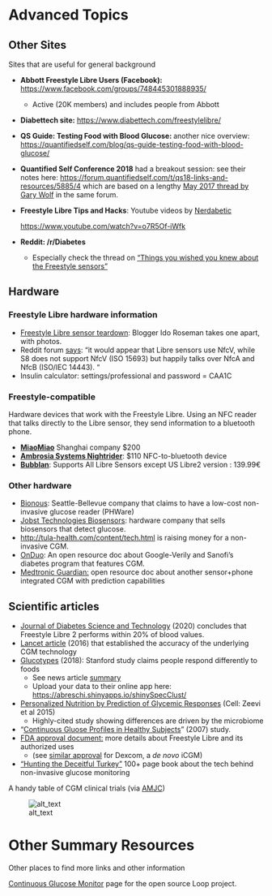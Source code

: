 # Advanced Topics


## Other Sites

Sites that are useful for general background 



*   **Abbott Freestyle Libre Users (Facebook):** [https://www.facebook.com/groups/748445301888935/](https://www.facebook.com/groups/748445301888935/)
    *   Active (20K members) and includes people from Abbott
*   **Diabettech site:** [https://www.diabettech.com/freestylelibre/](https://www.diabettech.com/freestylelibre/)
*   **QS Guide: Testing Food with Blood Glucose: **another nice overview: [https://quantifiedself.com/blog/qs-guide-testing-food-with-blood-glucose/](https://quantifiedself.com/blog/qs-guide-testing-food-with-blood-glucose/)
*   **Quantified Self Conference 2018** had a breakout session: see their notes here: [https://forum.quantifiedself.com/t/qs18-links-and-resources/5885/4](https://forum.quantifiedself.com/t/qs18-links-and-resources/5885/4)  which are based on a lengthy [May 2017 thread by Gary Wolf](https://forum.quantifiedself.com/t/frequent-blood-sugar-measurement/3818) in the same forum.
*   **Freestyle Libre Tips and Hacks**: Youtube videos by [Nerdabetic](https://www.youtube.com/channel/UC_20PWJ0X0HAloRioVvb5-A)

    [https://www.youtube.com/watch?v=o7R5Of-iWfk](https://www.youtube.com/watch?v=o7R5Of-iWfk)

*   **Reddit: /r/Diabetes**
    *   Especially check the thread on [“Things you wished you knew about the Freestyle sensors”](https://www.reddit.com/r/diabetes/comments/8axzlc/things_you_wished_you_knew_about_freestyle_libre/) 



## Hardware




### Freestyle Libre hardware information



*   [Freestyle Libre sensor teardown](http://idoroseman.com/freestyle-libre-blood-glucose-monitoring-system-teardown/): Blogger Ido Roseman takes one apart, with photos.
*   Reddit forum [says](https://www.reddit.com/r/diabetes/comments/670qbw/librelink_and_the_s8/): “it would appear that Libre sensors use NfcV, while S8 does not support NfcV (ISO 15693) but happily talks over NfcA and NfcB (ISO/IEC 14443). “
*   Insulin calculator: settings/professional and password  = CAA1C


### Freestyle-compatible 

Hardware devices that work with the Freestyle Libre. Using an NFC reader that talks directly to the Libre sensor, they send information to a bluetooth phone.



*   **[MiaoMiao](https://miaomiao.cool/)** Shanghai company $200 
*   **[Ambrosia Systems Nightrider](https://www.ambrosiasys.com/)**:  $110 NFC-to-bluetooth device
*   **[Bubblan](https://www.bubblan.org/)**: Supports All Libre Sensors except US Libre2 version : 139.99€


### Other hardware



*   [Bionous](http://phware.com/Views/About.aspx): Seattle-Bellevue company that claims to have a low-cost non-invasive glucose reader (PHWare)
*   [Jobst Technologies Biosensors](https://www.jobst-technologies.com/products/biosensors/): hardware company that sells biosensors that detect glucose.
*   [http://tula-health.com/content/tech.html](http://tula-health.com/content/tech.html) is raising money for a non-invasive CGM.
*   [OnDuo](https://docs.google.com/document/d/1ZyKx4_gGdBMYBQK0o32ftELf5tiShxAFo6mg1rph16U/edit#): An open resource doc about Google-Verily and Sanofi’s diabetes program that features CGM.
*   [Medtronic Guardian:](https://docs.google.com/document/d/1sqmioRvVTh8XsljrLYUplDPhaTeehrJck0khOe6D-gI/edit#) open resource doc about another sensor+phone integrated CGM with prediction capabilities


## Scientific articles



*   [Journal of Diabetes Science and Technology](https://journals.sagepub.com/doi/full/10.1177/1932296820958754) (2020) concludes that Freestyle Libre 2 performs within 20% of blood values.
*   [Lancet article](https://doi.org/10.1016/S0140-6736(16)31535-5) (2016) that established the accuracy of the underlying CGM technology 
*   [Glucotypes](https://journals.plos.org/plosbiology/article/file?id=10.1371/journal.pbio.2005143&type=printable) (2018): Stanford study claims people respond differently to foods
    *   See news article [summary](https://med.stanford.edu/news/all-news/2018/07/diabetic-level-glucose-spikes-seen-in-healthy-people.html)
    *   Upload your data to their online app here: [https://abreschi.shinyapps.io/shinySpecClust/](https://abreschi.shinyapps.io/shinySpecClust/)
*   [Personalized Nutrition by Prediction of Glycemic Responses](https://www.cell.com/cell/fulltext/S0092-8674(15)01481-6?_returnURL=https%3A%2F%2Flinkinghub.elsevier.com%2Fretrieve%2Fpii%2FS0092867415014816%3Fshowall%3Dtrue)  (Cell: Zeevi et al 2015) 
    *   Highly-cited study showing differences are driven by the microbiome
*   “[Continuous Gluose Profiles in Healthy Subjects](https://www.ncbi.nlm.nih.gov/pmc/articles/PMC2769652/)” (2007) study.
*   [FDA approval document:](https://www.accessdata.fda.gov/cdrh_docs/pdf16/P160030S017a.pdf) more details about Freestyle Libre and its authorized uses
    *   (see [similar approval](https://www.accessdata.fda.gov/cdrh_docs/pdf17/DEN170088.pdf) for Dexcom, a _de novo_ iCGM)
*   [“Hunting the Deceitful Turkey”](http://www.mendosa.com/The%20Pursuit%20of%20Noninvsive%20Glucose,%20Fourth%20Edition.pdf) 100+ page book about the tech behind non-invasive glucose monitoring

A handy table of CGM clinical trials (via [AMJC](https://www.ajmc.com/journals/evidence-based-diabetes-management/2019/march-2019/continuous-glucose-monitoring-an-emerging-standard-of-care?p=2))



![alt_text](images/AMJC-clinical-trials.png "image_tooltip")



# Other Summary Resources

Other places to find more links and other information

[Continuous Glucose Monitor](https://loopkit.github.io/loopdocs/setup/requirements/cgm/#continuous-glucose-monitor) page for the open source Loop project.



